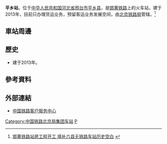 {{distinguish|萍乡站|凭祥站}}
{{Infobox China railway station 
|车站名称 = 平乡站
|图片 = 
|图片介绍 = 
|其他名称 = 
|车站拼音 = Pingxiang
|英文名称 = Pingxiang Railway Station
|车站代码 = 
|电报码 = 
|拼音码 = 
|车站位置 = [[河北省|河北省]][[邢台市|邢台市]][[平乡县|平乡县]]
|归属 = [[北京铁路局|北京铁路局]]
|线路 = [[邯黄铁路|邯黄铁路]]
|车站等级 = [[四等站_(中铁)|四等站]]
|月台数目 = 
|站台面 = 
|股道数目 = 
|坐标 = 
|网站 = 
}}
'''平乡站'''，位于[[中华人民共和国|中华人民共和国]][[河北省|河北省]][[邢台市|邢台市]][[平乡县|平乡县]]，是[[邯黄铁路|邯黄铁路]]上的火车站，建于2013年，目前只办理货运业务，预留客运业务发展空间，由[[北京铁路局|北京铁路局]]管辖。<ref>[http://yanzhao.yzdsb.com.cn/system/2013/06/19/012890733.shtml 邯黄铁路站房工程开工 填补六县无铁路车站历史空白] {{webarchive|url=https://archive.is/20160703123952/http://yanzhao.yzdsb.com.cn/system/2013/06/19/012890733.shtml |date=2016-07-03 }}</ref>
==車站周邊==
==歷史==
* 建于2013年。
==參考資料==
{{reflist}}
==外部連結==
* [http://www.12306.cn/mormhweb/ 中国铁路客户服务中心] {{Wayback|url=http://www.12306.cn/mormhweb/ |date=20180205163941 }}
{{China-rail-stub}}
{{邯黄铁路}}
[[Category:中国铁路北京局集团车站|Category:中国铁路北京局集团车站]]
[[Category:邢台市铁路车站|P]]